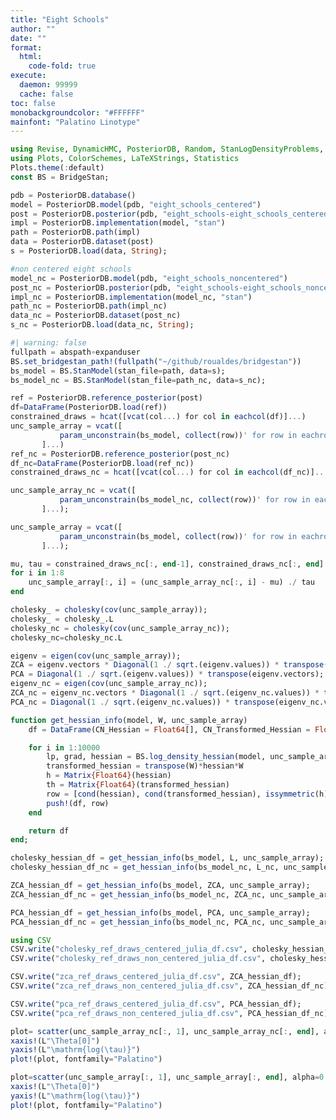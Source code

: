 ```yaml
---
title: "Eight Schools"
author: ""
date: ""
format:
  html:
    code-fold: true
execute: 
  daemon: 99999
  cache: false
toc: false
monobackgroundcolor: "#FFFFFF"
mainfont: "Palatino Linotype"
---
```


```julia
using Revise, DynamicHMC, PosteriorDB, Random, StanLogDensityProblems, JSON, BridgeStan, DataFrames, LinearAlgebra, StatsBase, Distributions
using Plots, ColorSchemes, LaTeXStrings, Statistics
Plots.theme(:default)
const BS = BridgeStan;
```

```julia
pdb = PosteriorDB.database()
model = PosteriorDB.model(pdb, "eight_schools_centered")
post = PosteriorDB.posterior(pdb, "eight_schools-eight_schools_centered")
impl = PosteriorDB.implementation(model, "stan")
path = PosteriorDB.path(impl)
data = PosteriorDB.dataset(post)
s = PosteriorDB.load(data, String);

#non centered eight schools
model_nc = PosteriorDB.model(pdb, "eight_schools_noncentered")
post_nc = PosteriorDB.posterior(pdb, "eight_schools-eight_schools_noncentered")
impl_nc = PosteriorDB.implementation(model_nc, "stan")
path_nc = PosteriorDB.path(impl_nc)
data_nc = PosteriorDB.dataset(post_nc)
s_nc = PosteriorDB.load(data_nc, String);
```

```julia
#| warning: false
fullpath = abspath∘expanduser
BS.set_bridgestan_path!(fullpath("~/github/roualdes/bridgestan"))
bs_model = BS.StanModel(stan_file=path, data=s);
bs_model_nc = BS.StanModel(stan_file=path_nc, data=s_nc);
```

```julia
ref = PosteriorDB.reference_posterior(post)
df=DataFrame(PosteriorDB.load(ref))
constrained_draws = hcat([vcat(col...) for col in eachcol(df)]...)
unc_sample_array = vcat([
           param_unconstrain(bs_model, collect(row))' for row in eachrow(constrained_draws)
       ]...)
ref_nc = PosteriorDB.reference_posterior(post_nc)
df_nc=DataFrame(PosteriorDB.load(ref_nc))
constrained_draws_nc = hcat([vcat(col...) for col in eachcol(df_nc)]...);

```

```julia

unc_sample_array_nc = vcat([
           param_unconstrain(bs_model_nc, collect(row))' for row in eachrow(constrained_draws_nc)
       ]...);

unc_sample_array = vcat([
           param_unconstrain(bs_model, collect(row))' for row in eachrow(constrained_draws)
       ]...);

mu, tau = constrained_draws_nc[:, end-1], constrained_draws_nc[:, end]
for i in 1:8
    unc_sample_array[:, i] = (unc_sample_array_nc[:, i] - mu) ./ tau
end

```



```julia
cholesky_ = cholesky(cov(unc_sample_array));
cholesky_ = cholesky_.L
cholesky_nc = cholesky(cov(unc_sample_array_nc));
cholesky_nc=cholesky_nc.L
```

```julia
eigenv = eigen(cov(unc_sample_array));
ZCA = eigenv.vectors * Diagonal(1 ./ sqrt.(eigenv.values)) * transpose(eigenv.vectors);
PCA = Diagonal(1 ./ sqrt.(eigenv.values)) * transpose(eigenv.vectors);
eigenv_nc = eigen(cov(unc_sample_array_nc));
ZCA_nc = eigenv_nc.vectors * Diagonal(1 ./ sqrt.(eigenv_nc.values)) * transpose(eigenv_nc.vectors);
PCA_nc = Diagonal(1 ./ sqrt.(eigenv_nc.values)) * transpose(eigenv_nc.vectors);
```

```julia
function get_hessian_info(model, W, unc_sample_array)
    df = DataFrame(CN_Hessian = Float64[], CN_Transformed_Hessian = Float64[], symmetric_hessian = Bool[], symmetric_transformed_hessian = Bool[], positive_definite_hessian = Bool[], positive_definite_transformed_hessian = Bool[])

    for i in 1:10000
        lp, grad, hessian = BS.log_density_hessian(model, unc_sample_array[i, :] );
        transformed_hessian = transpose(W)*hessian*W
        h = Matrix{Float64}(hessian)
        th = Matrix{Float64}(transformed_hessian)
        row = [cond(hessian), cond(transformed_hessian), issymmetric(h), issymmetric(-th), isposdef(-hessian), isposdef(-transformed_hessian)]
        push!(df, row)
    end

    return df
end;
```
  
```julia
cholesky_hessian_df = get_hessian_info(bs_model, L, unc_sample_array);
cholesky_hessian_df_nc = get_hessian_info(bs_model_nc, L_nc, unc_sample_array_nc);
```

```julia
ZCA_hessian_df = get_hessian_info(bs_model, ZCA, unc_sample_array);
ZCA_hessian_df_nc = get_hessian_info(bs_model_nc, ZCA_nc, unc_sample_array_nc);
```

```julia
PCA_hessian_df = get_hessian_info(bs_model, PCA, unc_sample_array);
PCA_hessian_df_nc = get_hessian_info(bs_model_nc, PCA_nc, unc_sample_array_nc);
```

```julia
using CSV
CSV.write("cholesky_ref_draws_centered_julia_df.csv", cholesky_hessian_df);
CSV.write("cholesky_ref_draws_non_centered_julia_df.csv", cholesky_hessian_df_nc);

CSV.write("zca_ref_draws_centered_julia_df.csv", ZCA_hessian_df);
CSV.write("zca_ref_draws_non_centered_julia_df.csv", ZCA_hessian_df_nc);

CSV.write("pca_ref_draws_centered_julia_df.csv", PCA_hessian_df);
CSV.write("pca_ref_draws_non_centered_julia_df.csv", PCA_hessian_df_nc);
```


```julia
plot= scatter(unc_sample_array_nc[:, 1], unc_sample_array_nc[:, end], alpha=0.1, label="Non Centered")
xaxis!(L"\Theta[0]")
yaxis!(L"\mathrm{log(\tau)}")
plot!(plot, fontfamily="Palatino")
```

```julia
plot=scatter(unc_sample_array[:, 1], unc_sample_array[:, end], alpha=0.1, label="Centered")
xaxis!(L"\Theta[0]")
yaxis!(L"\mathrm{log(\tau)}")
plot!(plot, fontfamily="Palatino")
```
